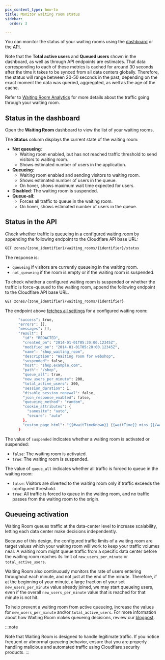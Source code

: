```yaml
---
pcx_content_type: how-to
title: Monitor waiting room status
sidebar:
  order: 3

---
```


You can monitor the status of your waiting rooms using the [dashboard](#status-in-the-dashboard) or the [API](#status-in-the-api).

Note that the **Total active users** and **Queued users** shown in the dashboard, as well as through API endpoints are estimates. That data corresponding to each of these metrics is cached for around 30 seconds after the time it takes to be synced from all data centers globally. Therefore, the status will range between 20-50 seconds in the past, depending on the exact moment the data was queried, aggregated, as well as the age of the cache.

Refer to [Waiting Room Analytics](/waiting-room/waiting-room-analytics/) for more details about the traffic going through your waiting room.

## Status in the dashboard

Open the **Waiting Room** dashboard to view the list of your waiting rooms.

The **Status** column displays the current state of the waiting room:

* **Not queueing**:
  * Waiting room enabled, but has not reached traffic threshold to send visitors to waiting room.
  * Shows estimated number of users in the application.
* **Queueing**:
  * Waiting room enabled and sending visitors to waiting room.
  * Shows estimated number of users in the queue.
  * On hover, shows maximum wait time expected for users.
* **Disabled**: The waiting room is suspended.
* **Queue-all**:
  * Forces all traffic to queue in the waiting room.
  * On hover, shows estimated number of users in the queue.

## Status in the API

[Check whether traffic is queueing in a configured waiting room](/api/resources/waiting_rooms/subresources/statuses/methods/get/) by appending the following endpoint to the Cloudflare API base URL:

```bash
GET zones/{zone_identifier}/waiting_rooms/{identifier}/status
```

The response is:

* `queueing` if visitors are currently queueing in the waiting room.
* `not_queueing` if the room is empty or if the waiting room is suspended.

To check whether a configured waiting room is suspended or whether the traffic is force-queued to the waiting room, append the following endpoint to the Cloudflare API base URL.

```bash
GET zones/{zone_identifier}/waiting_rooms/{identifier}
```

The endpoint above [fetches all settings](/api/resources/waiting_rooms/methods/get/) for a configured waiting room:

```bash
      "success": true,
      "errors": [],
      "messages": [],
      "result": {
        "id": "REDACTED",
        "created_on": "2014-01-01T05:20:00.12345Z",
        "modified_on": "2014-01-01T05:20:00.12345Z",
        "name": "shop_waiting_room",
        "description": "Waiting room for webshop",
        "suspended": false,
        "host": "shop.example.com",
        "path": "/shop",
        "queue_all": true,
        "new_users_per_minute": 200,
        "total_active_users": 300,
        "session_duration": 1,
        "disable_session_renewal": false,
        "json_response_enabled": false,
        "queueing_method": "random",
        "cookie_attributes": {
          "samesite": "auto",
          "secure": "auto"
        },
        "custom_page_html": "{{#waitTimeKnown}} {{waitTime}} mins {{/waitTimeKnown}} {{^waitTimeKnown}} Queue all enabled {{/waitTimeKnown}}"
      }
```

The value of `suspended` indicates whether a waiting room is activated or suspended:

* `false`: The waiting room is activated.
* `true`: The waiting room is suspended.

The value of `queue_all` indicates whether all traffic is forced to queue in the waiting room:

* `false`: Visitors are diverted to the waiting room only if traffic exceeds the configured threshold.
* `true`: All traffic is forced to queue in the waiting room, and no traffic passes from the waiting room to the origin.

## Queueing activation

Waiting Room queues traffic at the data-center level to increase scalability, letting each data center make decisions independently.

Because of this design, the configured traffic limits of a waiting room are target values which your waiting room will work to keep your traffic volumes near. A waiting room might queue traffic from a specific data center before the waiting room reaches its limit of `new_users_per_minute` or `total_active_users`.

Waiting Room also continuously monitors the rate of users entering throughout each minute, and not just at the end of the minute. Therefore, if at the beginning of your minute, a large fraction of your set `new_users_per_minute` value already joined, we may start queueing users, even if the overall `new_users_per_minute` value that is reached for that minute is not hit.

To help prevent a waiting room from active queueing, increase the values for `new_users_per_minute` and/or `total_active_users`. For more information about how Waiting Room makes queueing decisions, review our [blogpost](https://blog.cloudflare.com/how-waiting-room-queues).

:::note

Note that Waiting Room is designed to handle legitimate traffic. If you notice frequent or abnormal queueing behavior, ensure that you are properly handling malicious and automated traffic using Cloudflare security products. 
:::
